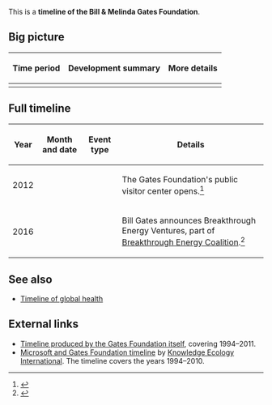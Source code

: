 This is a '''timeline of the Bill & Melinda Gates Foundation'''.

==Big picture==

{| class="wikitable"
! Time period !! Development summary !! More details
|-
|}

==Full timeline==

{| class="sortable wikitable"
! Year !! Month and date !! Event type !! Details
|-
| 2012 || {{dts|February 4}} || || The Gates Foundation's public visitor center opens.<ref>{{cite web |url=http://www.seattlemag.com/why-new-gates-foundation-visitor-center-isnt-just-kids |publisher=Seattle Business Magazine |title=Why the New Gates Foundation Visitor Center Isn't Just for Kids |publisher=Seattle Magazine |accessdate=May 1, 2017}}</ref>
|-
| 2016 || {{dts|December}} || || Bill Gates announces Breakthrough Energy Ventures, part of [[wikipedia:Breakthrough Energy Coalition|Breakthrough Energy Coalition]].<ref>{{cite web |url=https://www.devex.com/news/what-will-it-take-for-the-new-gates-led-clean-energy-fund-to-be-a-breakthrough-89359 |publisher=Devex |title=What will it take for the new Gates-led clean energy fund to be a breakthrough? |date=December 23, 2016 |accessdate=May 1, 2017 |author=Catherine Cheney}}</ref>
|}

==See also==

* [[Timeline of global health]]

==External links==

* [https://docs.gatesfoundation.org/documents/foundation-timeline.pdf Timeline produced by the Gates Foundation itself], covering 1994–2011.
* [http://keionline.org/microsoft-timeline Microsoft and Gates Foundation timeline] by [[wikipedia:Knowledge Ecology International|Knowledge Ecology International]]. The timeline covers the years 1994–2010.
